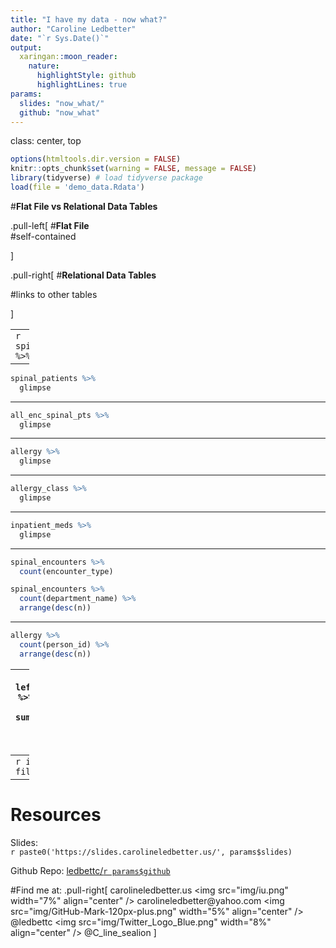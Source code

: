 ```yaml
---
title: "I have my data - now what?"
author: "Caroline Ledbetter"
date: "`r Sys.Date()`"
output: 
  xaringan::moon_reader:
    nature:
      highlightStyle: github
      highlightLines: true
params:
  slides: "now_what/"
  github: "now_what"
---
```

class: center, top
<!-- edit slides and repo in the YAML above -->

```r
options(htmltools.dir.version = FALSE)
knitr::opts_chunk$set(warning = FALSE, message = FALSE)
library(tidyverse) # load tidyverse package
load(file = 'demo_data.Rdata')
```

#**Flat File vs Relational Data Tables**  

.pull-left[
#**Flat File**  
#self-contained    
 
]

.pull-right[
#**Relational Data Tables**  

#links to other tables

]

---
```r
spinal_encounters %>% 
  glimpse
```

---

```r
spinal_patients %>% 
  glimpse
```

---

```r
all_enc_spinal_pts %>% 
  glimpse
```

---

```r
allergy %>% 
  glimpse
```

---

```r
allergy_class %>% 
  glimpse
```

---

```r
inpatient_meds %>% 
  glimpse
```

---

```r
spinal_encounters %>% 
  count(encounter_type)

spinal_encounters %>% 
  count(department_name) %>% 
  arrange(desc(n))
```

---

```r
allergy %>% 
  count(person_id) %>% 
  arrange(desc(n))
```

---
```r
allergy %>% 
  left_join(allergy_class) %>% 
  group_by(person_id) %>% 
  summarise(drug_allergy = any(drug), 
            num_drug_allergy = sum(drug))
```

---
```r
inpatient_meds %>% 
  filter(opioid)
```

---
# Resources

Slides:  
`r paste0('https://slides.carolineledbetter.us/', params$slides)`

Github Repo:
[ledbettc/`r params$github`](`r paste0('https://github.com/ledbettc/slides/', params$github)`)

#Find me at: 
.pull-right[
carolineledbetter.us  
<img src="img/iu.png" width="7%" align="center" />
carolineledbetter@yahoo.com  
<img src="img/GitHub-Mark-120px-plus.png" width="5%" align="center" />
 @ledbettc  
<img src="img/Twitter_Logo_Blue.png" width="8%" align="center" />
@C_line_sealion
]



